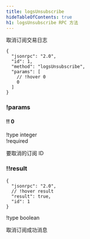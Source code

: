 ```yaml
---
title: logsUnsubscribe
hideTableOfContents: true
h1: logsUnsubscribe RPC 方法
---
```


取消订阅交易日志

<APIMethod>

```jsonc !!request
{
  "jsonrpc": "2.0",
  "id": 1,
  "method": "logsUnsubscribe",
  "params": [
    // !hover 0
    0
  ]
}
```

### !params

#### !! 0

!type integer  
!required

要取消的订阅 ID

### !!result

```jsonc !response
{
  "jsonrpc": "2.0",
  // !hover result
  "result": true,
  "id": 1
}
```

!type boolean

取消订阅成功消息

</APIMethod>
